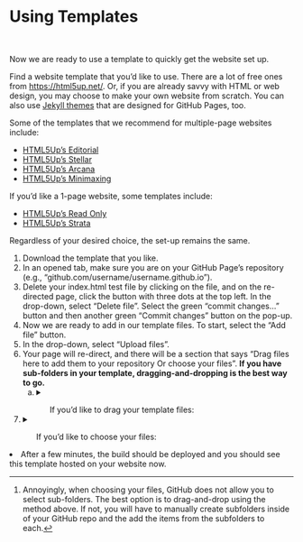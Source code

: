 # Using Templates {.sec-online}

<br>

Now we are ready to use a template to quickly get the website set up. 

Find a website template that you'd like to use. There are a lot of free ones from [https://html5up.net/](https://html5up.net/). Or, if you are already savvy with HTML or web design, you may choose to make your own website from scratch. You can also use [Jekyll themes](https://docs.github.com/en/pages/setting-up-a-github-pages-site-with-jekyll/adding-a-theme-to-your-github-pages-site-using-jekyll) that are designed for GitHub Pages, too.

Some of the templates that we recommend for multiple-page websites include:

* [HTML5Up's Editorial](https://html5up.net/editorial)
* [HTML5Up's Stellar](https://html5up.net/stellar)
* [HTML5Up's Arcana](https://html5up.net/arcana)
* [HTML5Up's Minimaxing](https://html5up.net/minimaxing)

If you'd like a 1-page website, some templates include:

* [HTML5Up's Read Only](https://html5up.net/read-only)
* [HTML5Up's Strata](https://html5up.net/strata)

Regardless of your desired choice, the set-up remains the same.

1. Download the template that you like.
2. In an opened tab, make sure you are on your GitHub Page's repository (e.g., "github.com/username/username.github.io").
3. Delete your index.html test file by clicking on the file, and on the re-directed page, click the button with three dots at the top left. In the drop-down, select "Delete file". Select the green "commit changes..." button and then another green "Commit changes" button on the pop-up.
4. Now we are ready to add in our template files. To start, select the "Add file" button.
5. In the drop-down, select "Upload files".
6. Your page will re-direct, and there will be a section that says "Drag files here to add them to your repository Or choose your files". **If you have sub-folders in your template, dragging-and-dropping is the best way to go.**
  <ol type="a">
    <li><details><summary><ol>If you'd like to drag your template files:</summary>
      <li>In a separate window, navigate to your downloads folder.</li>
      <li>Open the template download folder.</li>
      <li>Select all of the items in this template folder. (On a Mac you can quickly do this with Cmd A).</li>
      <li>Drag these into the box that says "Drag files here..." and release.</li>
      <li>Click the green "Commit changes" button at the bottom of the screen.</li>
    </ol></details></li>
    <li><details><summary><ol>If you'd like to choose your files:</summary>
      <li>Select the blue "choose your files" link.</li>
      <li>In the pop-up, navigate to Downloads > the template folder.</li>
      <li>Select all of the items in the template folder. (On a Mac you can quickly do this with Cmd A). If you have sub-folders in your template folder, you will need to drag-and-drop instead.^[Annoyingly, when choosing your files, GitHub does not allow you to select sub-folders. The best option is to drag-and-drop using the method above. If not, you will have to manually create subfolders inside of your GitHub repo and the add the items from the subfolders to each.]</li>
      <li>Select the blue "Open" button.</li>
      <li>Select the green "Commit changes" button.</li>
    </ol></details></li>
  </ol>
7. After a few minutes, the build should be deployed and you should see this template hosted on your website now.
